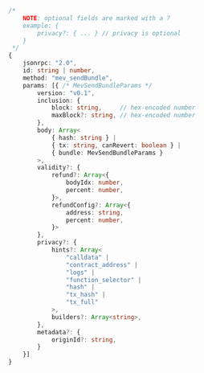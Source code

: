 <!-- TODO: get this from https://github.com/flashbots/mev-share/blob/main/specs/mev_sendBundle.md instead of duplicating -->

```typescript
/*
    NOTE: optional fields are marked with a ?
    example: {
        privacy?: { ... } // privacy is optional
    }
 */
{
    jsonrpc: "2.0",
    id: string | number,
    method: "mev_sendBundle",
    params: [{ /* MevSendBundleParams */
        version: "v0.1",
        inclusion: {
            block: string,     // hex-encoded number
            maxBlock?: string, // hex-encoded number
        },
        body: Array<
            { hash: string } |
            { tx: string, canRevert: boolean } |
            { bundle: MevSendBundleParams }
        >,
        validity?: {
            refund?: Array<{
                bodyIdx: number,
                percent: number,
            }>,
            refundConfig?: Array<{
                address: string,
                percent: number,
            }>
        },
        privacy?: {
            hints?: Array<
                "calldata" |
                "contract_address" |
                "logs" |
                "function_selector" |
                "hash" |
                "tx_hash" |
                "tx_full"
            >,
            builders?: Array<string>,
        },
        metadata?: {
            originId?: string,
        }
    }]
}
```
